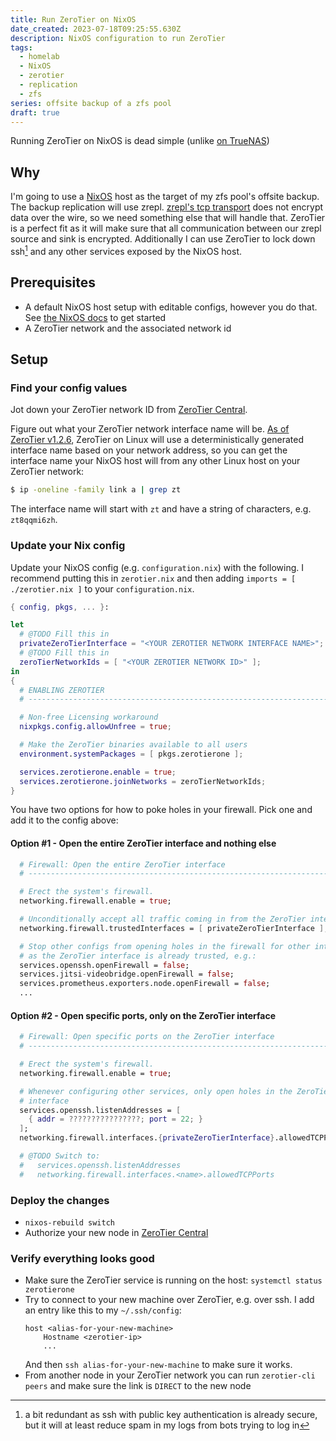 ```yaml
---
title: Run ZeroTier on NixOS
date_created: 2023-07-18T09:25:55.630Z
description: NixOS configuration to run ZeroTier
tags:
  - homelab
  - NixOS
  - zerotier
  - replication
  - zfs
series: offsite backup of a zfs pool
draft: true
---
```


Running ZeroTier on NixOS is dead simple (unlike [on TrueNAS](/articles/zerotier-on-truenas))

## Why

I'm going to use a [NixOS](https://nixos.org) host as the target of my zfs pool's offsite backup. The backup replication will use zrepl. [zrepl's tcp transport](https://zrepl.github.io/configuration/transports.html#tcp-transport) does not encrypt data over the wire, so we need something else that will handle that. ZeroTier is a perfect fit as it will make sure that all communication between our zrepl source and sink is encrypted. Additionally I can use ZeroTier to lock down ssh[^ssh-secure] and any other services exposed by the NixOS host.

## Prerequisites

- A default NixOS host setup with editable configs, however you do that. See [the NixOS docs](https://nixos.org/learn.html) to get started
- A ZeroTier network and the associated network id

## Setup

### Find your config values

Jot down your ZeroTier network ID from [ZeroTier Central](https://my.zerotier.com/).

Figure out what your ZeroTier network interface name will be. [As of ZeroTier v1.2.6](https://github.com/zerotier/ZeroTierOne/blob/master/RELEASE-NOTES.md#2018-04-17----version-126), ZeroTier on Linux will use a deterministically generated interface name based on your network address, so you can get the interface name your NixOS host will from any other Linux host on your ZeroTier network:

```sh
$ ip -oneline -family link a | grep zt
```

The interface name will start with `zt` and have a string of characters, e.g. `zt8qqmi6zh`.

### Update your Nix config

Update your NixOS config (e.g. `configuration.nix`) with the following. I recommend putting this in `zerotier.nix` and then adding `imports = [ ./zerotier.nix ]` to your `configuration.nix`.

```nix title="zerotier.nix"
{ config, pkgs, ... }:

let
  # @TODO Fill this in
  privateZeroTierInterface = "<YOUR ZEROTIER NETWORK INTERFACE NAME>";
  # @TODO Fill this in
  zeroTierNetworkIds = [ "<YOUR ZEROTIER NETWORK ID>" ];
in
{
  # ENABLING ZEROTIER
  # ---------------------------------------------------------------------------

  # Non-free Licensing workaround
  nixpkgs.config.allowUnfree = true;

  # Make the ZeroTier binaries available to all users
  environment.systemPackages = [ pkgs.zerotierone ];

  services.zerotierone.enable = true;
  services.zerotierone.joinNetworks = zeroTierNetworkIds;
}
```

You have two options for how to poke holes in your firewall. Pick one and add it to the config above:

#### Option #1 - Open the entire ZeroTier interface and nothing else

```nix title="zerotier.nix"
  # Firewall: Open the entire ZeroTier interface
  # ---------------------------------------------------------------------------

  # Erect the system's firewall.
  networking.firewall.enable = true;

  # Unconditionally accept all traffic coming in from the ZeroTier interface.
  networking.firewall.trustedInterfaces = [ privateZeroTierInterface ];

  # Stop other configs from opening holes in the firewall for other interfaces,
  # as the ZeroTier interface is already trusted, e.g.:
  services.openssh.openFirewall = false;
  services.jitsi-videobridge.openFirewall = false;
  services.prometheus.exporters.node.openFirewall = false;
  ...
```

#### Option #2 - Open specific ports, only on the ZeroTier interface

```nix title="zerotier.nix"
  # Firewall: Open specific ports on the ZeroTier interface
  # ---------------------------------------------------------------------------

  # Erect the system's firewall.
  networking.firewall.enable = true;

  # Whenever configuring other services, only open holes in the ZeroTier
  # interface
  services.openssh.listenAddresses = [
    { addr = ????????????????; port = 22; }
  ];
  networking.firewall.interfaces.{privateZeroTierInterface}.allowedTCPPorts = [ 22 ];

  # @TODO Switch to:
  #   services.openssh.listenAddresses
  #   networking.firewall.interfaces.<name>.allowedTCPPorts
```

### Deploy the changes

- `nixos-rebuild switch`
- Authorize your new node in [ZeroTier Central](https://my.zerotier.com/)

### Verify everything looks good

- Make sure the ZeroTier service is running on the host: `systemctl status zerotierone`
- Try to connect to your new machine over ZeroTier, e.g. over ssh. I add an entry like this to my `~/.ssh/config`:
  ```ssh-config title="~/.ssh/config"
  host <alias-for-your-new-machine>
      Hostname <zerotier-ip>
      ...
  ```
  And then `ssh alias-for-your-new-machine` to make sure it works.
- From another node in your ZeroTier network you can run `zerotier-cli peers` and make sure the link is `DIRECT` to the new node

[^ssh-secure]: a bit redundant as ssh with public key authentication is already secure, but it will at least reduce spam in my logs from bots trying to log in
